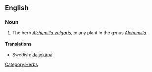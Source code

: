 ==English==
{{wikipedia}}
===Noun===
{{en-noun|sg=[[lady]][['s]] [[mantle]]}}

# The herb ''[[Alchemilla vulgaris]]'', or any plant in the genus ''[[Alchemilla]]''.

====Translations====
{{trans-top|a herb}}
{{trans-mid}}
*Swedish: [[daggkåpa]] {{c}}
{{trans-bottom}}


[[Category:Herbs]]